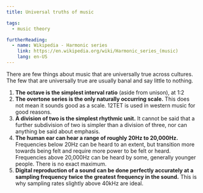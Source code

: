 ```yaml
---
title: Universal truths of music

tags:
  - music theory

furtherReading:
  - name: Wikipedia - Harmonic series
    link: https://en.wikipedia.org/wiki/Harmonic_series_(music)
    lang: en-US
---
```


There are few things about music that are universally true across cultures. The
few that are universally true are usually banal and say little to nothing.

1. **The octave is the simplest interval ratio** (aside from unison), at 1:2
2. **The overtone series is the only naturally occurring scale.** This does not
   mean it sounds good as a scale. 12TET is used in western music for good
   reasons.
3. **A division of two is the simplest rhythmic unit.** It cannot be said that
   a further subdivision of two is simpler than a division of three, nor can
   anything be said about emphasis.
4. **The human ear can hear a range of roughly 20Hz to 20,000Hz.** Frequencies
   below 20Hz can be heard to an extent, but transition more towards being felt
   and require more power to be felt or heard. Frequencies above 20,000Hz can
   be heard by some, generally younger people. There is no exact maximum.
5. **Digital reproduction of a sound can be done perfectly accurately at a
   sampling frequency twice the greatest frequency in the sound.** This is why
   sampling rates slightly above 40kHz are ideal.
